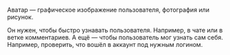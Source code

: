 Аватар — графическое изображение пользователя, фотография или рисунок.

Он нужен, чтобы быстро узнавать пользователя. Например, в чате или в ветке комментариев.
А ещё — чтобы пользователь мог узнать сам себя. Например, проверить, что вошёл в
аккаунт под нужным логином.
